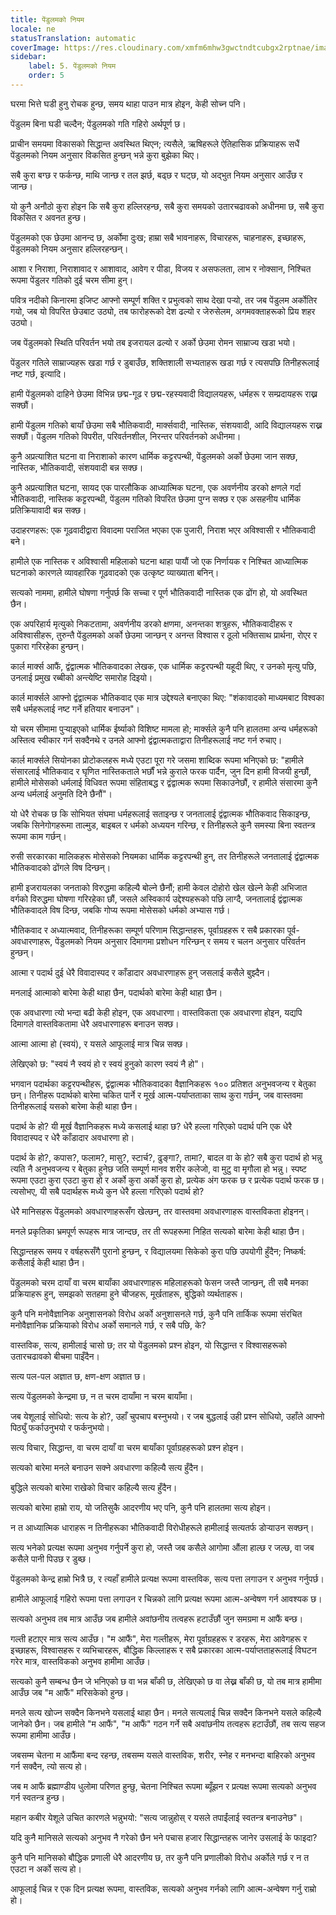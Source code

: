 ```yaml
---
title: पेंडुलमको नियम
locale: ne
statusTranslation: automatic
coverImage: https://res.cloudinary.com/xmfm6mhw3gwctndtcubgx2rptnae/image/upload/v1741354419/small_cover_la_gran_rebelion_28716e29d2.webp
sidebar:
    label: 5. पेंडुलमको नियम
    order: 5
---
```

घरमा भित्ते घडी हुनु रोचक हुन्छ, समय थाहा पाउन मात्र होइन, केही सोच्न पनि।

पेंडुलम बिना घडी चल्दैन; पेंडुलमको गति गहिरो अर्थपूर्ण छ।

प्राचीन समयमा विकासको सिद्धान्त अवस्थित थिएन; त्यसैले, ऋषिहरूले ऐतिहासिक प्रक्रियाहरू सधैं पेंडुलमको नियम अनुसार विकसित हुन्छन् भन्ने कुरा बुझेका थिए।

सबै कुरा बग्छ र फर्कन्छ, माथि जान्छ र तल झर्छ, बढ्छ र घट्छ, यो अद्भुत नियम अनुसार आउँछ र जान्छ।

यो कुनै अनौठो कुरा होइन कि सबै कुरा हल्लिरहन्छ, सबै कुरा समयको उतारचढावको अधीनमा छ, सबै कुरा विकसित र अवनत हुन्छ।

पेंडुलमको एक छेउमा आनन्द छ, अर्कोमा दुःख; हाम्रा सबै भावनाहरू, विचारहरू, चाहनाहरू, इच्छाहरू, पेंडुलमको नियम अनुसार हल्लिरहन्छन्।

आशा र निराशा, निराशावाद र आशावाद, आवेग र पीडा, विजय र असफलता, लाभ र नोक्सान, निश्चित रूपमा पेंडुलर गतिको दुई चरम सीमा हुन्।

पवित्र नदीको किनारमा इजिप्ट आफ्नो सम्पूर्ण शक्ति र प्रभुत्वको साथ देखा पर्‍यो, तर जब पेंडुलम अर्कोतिर गयो, जब यो विपरित छेउबाट उठ्यो, तब फारोहरूको देश ढल्यो र जेरुसेलम, अगमवक्ताहरूको प्रिय शहर उठ्यो।

जब पेंडुलमको स्थिति परिवर्तन भयो तब इजरायल ढल्यो र अर्को छेउमा रोमन साम्राज्य खडा भयो।

पेंडुलर गतिले साम्राज्यहरू खडा गर्छ र डुबाउँछ, शक्तिशाली सभ्यताहरू खडा गर्छ र त्यसपछि तिनीहरूलाई नष्ट गर्छ, इत्यादि।

हामी पेंडुलमको दाहिने छेउमा विभिन्न छद्म-गूढ र छद्म-रहस्यवादी विद्यालयहरू, धर्महरू र सम्प्रदायहरू राख्न सक्छौं।

हामी पेंडुलम गतिको बायाँ छेउमा सबै भौतिकवादी, मार्क्सवादी, नास्तिक, संशयवादी, आदि विद्यालयहरू राख्न सक्छौं। पेंडुलम गतिको विपरीत, परिवर्तनशील, निरन्तर परिवर्तनको अधीनमा।

कुनै अप्रत्याशित घटना वा निराशाको कारण धार्मिक कट्टरपन्थी, पेंडुलमको अर्को छेउमा जान सक्छ, नास्तिक, भौतिकवादी, संशयवादी बन्न सक्छ।

कुनै अप्रत्याशित घटना, सायद एक पारलौकिक आध्यात्मिक घटना, एक अवर्णनीय डरको क्षणले गर्दा भौतिकवादी, नास्तिक कट्टरपन्थी, पेंडुलम गतिको विपरित छेउमा पुग्न सक्छ र एक असहनीय धार्मिक प्रतिक्रियावादी बन्न सक्छ।

उदाहरणहरू: एक गूढवादीद्वारा विवादमा पराजित भएका एक पुजारी, निराश भएर अविश्वासी र भौतिकवादी बने।

हामीले एक नास्तिक र अविश्वासी महिलाको घटना थाहा पायौं जो एक निर्णायक र निश्चित आध्यात्मिक घटनाको कारणले व्यावहारिक गूढवादको एक उत्कृष्ट व्याख्याता बनिन्।

सत्यको नाममा, हामीले घोषणा गर्नुपर्छ कि सच्चा र पूर्ण भौतिकवादी नास्तिक एक ढोंग हो, यो अवस्थित छैन।

एक अपरिहार्य मृत्युको निकटतामा, अवर्णनीय डरको क्षणमा, अनन्तका शत्रुहरू, भौतिकवादीहरू र अविश्वासीहरू, तुरुन्तै पेंडुलमको अर्को छेउमा जान्छन् र अनन्त विश्वास र ठूलो भक्तिसाथ प्रार्थना, रोएर र पुकारा गरिरहेका हुन्छन्।

कार्ल मार्क्स आफैं, द्वंद्वात्मक भौतिकवादका लेखक, एक धार्मिक कट्टरपन्थी यहूदी थिए, र उनको मृत्यु पछि, उनलाई प्रमुख रब्बीको अन्त्येष्टि समारोह दिइयो।

कार्ल मार्क्सले आफ्नो द्वंद्वात्मक भौतिकवाद एक मात्र उद्देश्यले बनाएका थिए: "शंकावादको माध्यमबाट विश्वका सबै धर्महरूलाई नष्ट गर्ने हतियार बनाउन"।

यो चरम सीमामा पुर्‍याइएको धार्मिक ईर्ष्याको विशिष्ट मामला हो; मार्क्सले कुनै पनि हालतमा अन्य धर्महरूको अस्तित्व स्वीकार गर्न सक्दैनथे र उनले आफ्नो द्वंद्वात्मकताद्वारा तिनीहरूलाई नष्ट गर्न रुचाए।

कार्ल मार्क्सले सियोनका प्रोटोकलहरू मध्ये एउटा पूरा गरे जसमा शाब्दिक रूपमा भनिएको छ: "हामीले संसारलाई भौतिकवाद र घृणित नास्तिकताले भर्छौं भन्ने कुराले फरक पार्दैन, जुन दिन हामी विजयी हुन्छौं, हामीले मोसेसको धर्मलाई विधिवत रूपमा संहिताबद्ध र द्वंद्वात्मक रूपमा सिकाउनेछौं, र हामीले संसारमा कुनै अन्य धर्मलाई अनुमति दिने छैनौं"।

यो धेरै रोचक छ कि सोभियत संघमा धर्महरूलाई सताइन्छ र जनतालाई द्वंद्वात्मक भौतिकवाद सिकाइन्छ, जबकि सिनेगोगहरूमा ताल्मुड, बाइबल र धर्मको अध्ययन गरिन्छ, र तिनीहरूले कुनै समस्या बिना स्वतन्त्र रूपमा काम गर्छन्।

रुसी सरकारका मालिकहरू मोसेसको नियमका धार्मिक कट्टरपन्थी हुन्, तर तिनीहरूले जनतालाई द्वंद्वात्मक भौतिकवादको ढोंगले विष दिन्छन्।

हामी इजरायलका जनताको विरुद्धमा कहिल्यै बोल्ने छैनौं; हामी केवल दोहोरो खेल खेल्ने केही अभिजात वर्गको विरुद्धमा घोषणा गरिरहेका छौं, जसले अस्विकार्य उद्देश्यहरूको पछि लाग्दै, जनतालाई द्वंद्वात्मक भौतिकवादले विष दिन्छ, जबकि गोप्य रूपमा मोसेसको धर्मको अभ्यास गर्छ।

भौतिकवाद र अध्यात्मवाद, तिनीहरूका सम्पूर्ण परिणाम सिद्धान्तहरू, पूर्वाग्रहहरू र सबै प्रकारका पूर्व-अवधारणाहरू, पेंडुलमको नियम अनुसार दिमागमा प्रशोधन गरिन्छन् र समय र चलन अनुसार परिवर्तन हुन्छन्।

आत्मा र पदार्थ दुई धेरै विवादास्पद र काँडादार अवधारणाहरू हुन् जसलाई कसैले बुझ्दैन।

मनलाई आत्माको बारेमा केही थाहा छैन, पदार्थको बारेमा केही थाहा छैन।

एक अवधारणा त्यो भन्दा बढी केही होइन, एक अवधारणा। वास्तविकता एक अवधारणा होइन, यद्यपि दिमागले वास्तविकतामा धेरै अवधारणाहरू बनाउन सक्छ।

आत्मा आत्मा हो (स्वयं), र यसले आफूलाई मात्र चिन्न सक्छ।

लेखिएको छ: "स्वयं नै स्वयं हो र स्वयं हुनुको कारण स्वयं नै हो"।

भगवान पदार्थका कट्टरपन्थीहरू, द्वंद्वात्मक भौतिकवादका वैज्ञानिकहरू १०० प्रतिशत अनुभवजन्य र बेतुका छन्। तिनीहरू पदार्थको बारेमा चकित पार्ने र मूर्ख आत्म-पर्याप्तताका साथ कुरा गर्छन्, जब वास्तवमा तिनीहरूलाई यसको बारेमा केही थाहा छैन।

पदार्थ के हो? यी मूर्ख वैज्ञानिकहरू मध्ये कसलाई थाहा छ? धेरै हल्ला गरिएको पदार्थ पनि एक धेरै विवादास्पद र धेरै काँडादार अवधारणा हो।

पदार्थ के हो?, कपास?, फलाम?, मासु?, स्टार्च?, ढुङ्गा?, तामा?, बादल वा के हो? सबै कुरा पदार्थ हो भन्नु त्यति नै अनुभवजन्य र बेतुका हुनेछ जति सम्पूर्ण मानव शरीर कलेजो, वा मुटु वा मृगौला हो भन्नु। स्पष्ट रूपमा एउटा कुरा एउटा कुरा हो र अर्को कुरा अर्को कुरा हो, प्रत्येक अंग फरक छ र प्रत्येक पदार्थ फरक छ। त्यसोभए, यी सबै पदार्थहरू मध्ये कुन धेरै हल्ला गरिएको पदार्थ हो?

धेरै मानिसहरू पेंडुलमको अवधारणाहरूसँग खेल्छन्, तर वास्तवमा अवधारणाहरू वास्तविकता होइनन्।

मनले प्रकृतिका भ्रमपूर्ण रूपहरू मात्र जान्दछ, तर ती रूपहरूमा निहित सत्यको बारेमा केही थाहा छैन।

सिद्धान्तहरू समय र वर्षहरूसँगै पुरानो हुन्छन्, र विद्यालयमा सिकेको कुरा पछि उपयोगी हुँदैन; निष्कर्ष: कसैलाई केही थाहा छैन।

पेंडुलमको चरम दायाँ वा चरम बायाँका अवधारणाहरू महिलाहरूको फेसन जस्तै जान्छन्, ती सबै मनका प्रक्रियाहरू हुन्, समझको सतहमा हुने चीजहरू, मूर्खताहरू, बुद्धिको व्यर्थताहरू।

कुनै पनि मनोवैज्ञानिक अनुशासनको विरोध अर्को अनुशासनले गर्छ, कुनै पनि तार्किक रूपमा संरचित मनोवैज्ञानिक प्रक्रियाको विरोध अर्को समानले गर्छ, र सबै पछि, के?

वास्तविक, सत्य, हामीलाई चासो छ; तर यो पेंडुलमको प्रश्न होइन, यो सिद्धान्त र विश्वासहरूको उतारचढावको बीचमा पाइँदैन।

सत्य पल-पल अज्ञात छ, क्षण-क्षण अज्ञात छ।

सत्य पेंडुलमको केन्द्रमा छ, न त चरम दायाँमा न चरम बायाँमा।

जब येशूलाई सोधियो: सत्य के हो?, उहाँ चुपचाप बस्नुभयो। र जब बुद्धलाई उही प्रश्न सोधियो, उहाँले आफ्नो पिठ्युँ फर्काउनुभयो र फर्कनुभयो।

सत्य विचार, सिद्धान्त, वा चरम दायाँ वा चरम बायाँका पूर्वाग्रहहरूको प्रश्न होइन।

सत्यको बारेमा मनले बनाउन सक्ने अवधारणा कहिल्यै सत्य हुँदैन।

बुद्धिले सत्यको बारेमा राखेको विचार कहिल्यै सत्य हुँदैन।

सत्यको बारेमा हाम्रो राय, यो जतिसुकै आदरणीय भए पनि, कुनै पनि हालतमा सत्य होइन।

न त आध्यात्मिक धाराहरू न तिनीहरूका भौतिकवादी विरोधीहरूले हामीलाई सत्यतर्फ डोर्‍याउन सक्छन्।

सत्य भनेको प्रत्यक्ष रूपमा अनुभव गर्नुपर्ने कुरा हो, जस्तै जब कसैले आगोमा औंला हाल्छ र जल्छ, वा जब कसैले पानी पिउछ र डुब्छ।

पेंडुलमको केन्द्र हाम्रो भित्रै छ, र त्यहाँ हामीले प्रत्यक्ष रूपमा वास्तविक, सत्य पत्ता लगाउन र अनुभव गर्नुपर्छ।

हामीले आफूलाई गहिरो रूपमा पत्ता लगाउन र चिन्नको लागि प्रत्यक्ष रूपमा आत्म-अन्वेषण गर्न आवश्यक छ।

सत्यको अनुभव तब मात्र आउँछ जब हामीले अवांछनीय तत्वहरू हटाउँछौं जुन समग्रमा म आफैं बन्छ।

गल्ती हटाएर मात्र सत्य आउँछ। "म आफैं", मेरा गल्तीहरू, मेरा पूर्वाग्रहहरू र डरहरू, मेरा आवेगहरू र इच्छाहरू, विश्वासहरू र व्यभिचारहरू, बौद्धिक किल्लाहरू र सबै प्रकारका आत्म-पर्याप्तताहरूलाई विघटन गरेर मात्र, वास्तविकको अनुभव हामीमा आउँछ।

सत्यको कुनै सम्बन्ध छैन जे भनिएको छ वा भन्न बाँकी छ, लेखिएको छ वा लेख्न बाँकी छ, यो तब मात्र हामीमा आउँछ जब "म आफैं" मरिसकेको हुन्छ।

मनले सत्य खोज्न सक्दैन किनभने यसलाई थाहा छैन। मनले सत्यलाई चिन्न सक्दैन किनभने यसले कहिल्यै जानेको छैन। जब हामीले "म आफैं", "म आफैं" गठन गर्ने सबै अवांछनीय तत्वहरू हटाउँछौं, तब सत्य सहज रूपमा हामीमा आउँछ।

जबसम्म चेतना म आफैंमा बन्द रहन्छ, तबसम्म यसले वास्तविक, शरीर, स्नेह र मनभन्दा बाहिरको अनुभव गर्न सक्दैन, त्यो सत्य हो।

जब म आफैं ब्रह्माण्डीय धुलोमा परिणत हुन्छु, चेतना निश्चित रूपमा ब्यूँझन र प्रत्यक्ष रूपमा सत्यको अनुभव गर्न स्वतन्त्र हुन्छ।

महान कबीर येशूले उचित कारणले भन्नुभयो: "सत्य जान्नुहोस् र यसले तपाईंलाई स्वतन्त्र बनाउनेछ"।

यदि कुनै मानिसले सत्यको अनुभव नै गरेको छैन भने पचास हजार सिद्धान्तहरू जानेर उसलाई के फाइदा?

कुनै पनि मानिसको बौद्धिक प्रणाली धेरै आदरणीय छ, तर कुनै पनि प्रणालीको विरोध अर्कोले गर्छ र न त एउटा न अर्को सत्य हो।

आफूलाई चिन्न र एक दिन प्रत्यक्ष रूपमा, वास्तविक, सत्यको अनुभव गर्नको लागि आत्म-अन्वेषण गर्नु राम्रो हो।

